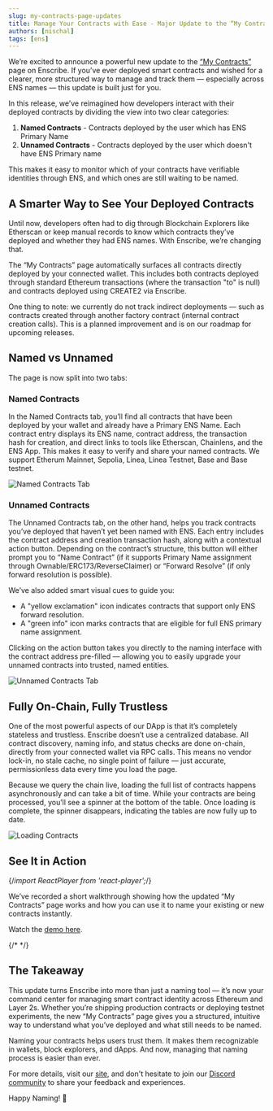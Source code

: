 ```yaml
---
slug: my-contracts-page-updates
title: Manage Your Contracts with Ease - Major Update to the “My Contracts” Page
authors: [nischal]
tags: [ens]
---
```


We’re excited to announce a powerful new update to the [“My Contracts”](https://app.enscribe.xyz/history/) page on Enscribe. If you’ve ever deployed smart contracts and wished for a clearer, more structured way to manage and track them — especially across ENS names — this update is built just for you.

In this release, we’ve reimagined how developers interact with their deployed contracts by dividing the view into two clear categories: 

1. **Named Contracts** - Contracts deployed by the user which has ENS Primary Name
2. **Unnamed Contracts** - Contracts deployed by the user which doesn't have ENS Primary name

This makes it easy to monitor which of your contracts have verifiable identities through ENS, and which ones are still waiting to be named.


## A Smarter Way to See Your Deployed Contracts

Until now, developers often had to dig through Blockchain Explorers like Etherscan or keep manual records to know which contracts they’ve deployed and whether they had ENS names. With Enscribe, we’re changing that.

The “My Contracts” page automatically surfaces all contracts directly deployed by your connected wallet. This includes both contracts deployed through standard Ethereum transactions (where the transaction "to" is null) and contracts deployed using CREATE2 via Enscribe.

One thing to note: we currently do not track indirect deployments — such as contracts created through another factory contract (internal contract creation calls). This is a planned improvement and is on our roadmap for upcoming releases.


## Named vs Unnamed

The page is now split into two tabs:

### Named Contracts

In the Named Contracts tab, you’ll find all contracts that have been deployed by your wallet and already have a Primary ENS Name. 
Each contract entry displays its ENS name, contract address, the transaction hash for creation, and direct links to tools like Etherscan, Chainlens, and the ENS App. 
This makes it easy to verify and share your named contracts.
We support Etherum Mainnet, Sepolia, Linea, Linea Testnet, Base and Base testnet.

![Named Contracts Tab](named.png)

### Unnamed Contracts

The Unnamed Contracts tab, on the other hand, helps you track contracts you’ve deployed that haven’t yet been named with ENS. Each entry includes the contract address and creation transaction hash, along with a contextual action button. Depending on the contract’s structure, 
this button will either prompt you to “Name Contract” (if it supports Primary Name assignment through Ownable/ERC173/ReverseClaimer) or “Forward Resolve” (if only forward resolution is possible).

We’ve also added smart visual cues to guide you:
- A "yellow exclamation" icon indicates contracts that support only ENS forward resolution.
- A "green info" icon marks contracts that are eligible for full ENS primary name assignment.

Clicking on the action button takes you directly to the naming interface with the contract address pre-filled — allowing you to easily upgrade your unnamed contracts into trusted, named entities.

![Unnamed Contracts Tab](unnamed.png)

## Fully On-Chain, Fully Trustless

One of the most powerful aspects of our DApp is that it’s completely stateless and trustless. Enscribe doesn’t use a centralized database. All contract discovery, naming info, and status checks are done on-chain, directly from your connected wallet via RPC calls.
This means no vendor lock-in, no stale cache, no single point of failure — just accurate, permissionless data every time you load the page.

Because we query the chain live, loading the full list of contracts happens asynchronously and can take a bit of time. While your contracts are being processed, you’ll see a spinner at the bottom of the table. Once loading is complete, the spinner disappears, indicating the tables are now fully up to date.

![Loading Contracts](loading.png)

## See It in Action

{/*import ReactPlayer from 'react-player';*/}

We’ve recorded a short walkthrough showing how the updated “My Contracts” page works and how you can use it to name your existing or new contracts instantly.

Watch the [demo here](https://www.loom.com/share/11d079e4ae5b472a8c0bbc1da2644ce9?sid=1fa955b7-e400-4778-9a92-b150f0fa120f).

{/* <ReactPlayer controls url='https://www.loom.com/share/11d079e4ae5b472a8c0bbc1da2644ce9?sid=1fa955b7-e400-4778-9a92-b150f0fa120f' /> */}


## The Takeaway

This update turns Enscribe into more than just a naming tool — it’s now your command center for managing smart contract identity across Ethereum and Layer 2s. Whether you’re shipping production contracts or deploying testnet experiments, the new “My Contracts” page gives you a structured, intuitive way to understand what you’ve deployed and what still needs to be named.

Naming your contracts helps users trust them. It makes them recognizable in wallets, block explorers, and dApps. And now, managing that naming process is easier than ever.

For more details, visit our [site](https://www.enscribe.xyz/), and don't hesitate to join our [Discord community](https://discord.gg/8QUMMdS5GY) to share your feedback and experiences.

Happy Naming! 🚀
